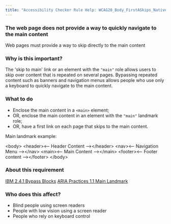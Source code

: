 ```yaml
---
title: "Accessibility Checker Rule Help: WCAG20_Body_FirstASkips_Native_Host_Sematics"
---
```


<div className="toolHelp">
<Row>
<Column colLg={16} colMd={8} colSm={4} className="toolHead">

### The web page does not provide a way to quickly navigate to the main content

<div id="locLevel"></div>

Web pages must provide a way to skip directly to the main content

</Column>
</Row>
<Row>
<Column colLg={11} colMd={5} colSm={4} className="toolMain">

### Why is this important?

The 'skip to main' link or an element with the `"main"` role allows users to skip over content that is repeated on several pages. Bypassing repeated content such as banners and navigation menus allows people who use only a keyboard to quickly navigate to the main content.

<div id="locSnippet"></div>

### What to do

 * Enclose the main content in a `<main>` element;
 * OR, enclose the main content in an element with the `"main"` landmark role;
 * OR, have a first link on each page that skips to the main content.

Main landmark example:

<CodeSnippet type="multi" light={true}>&lt;body&gt;
	&lt;header&gt;&lt;-- Header Content --&gt;&lt;/header&gt;
	&lt;nav&gt;&lt;-- Navigation Menu --&gt;&lt;/nav&gt;
	&lt;main&gt;&lt;-- Main Content --&gt;&lt;/main&gt;
	&lt;footer&gt;&lt;-- Footer content --&gt;&lt;/footer&gt;
&lt;/body&gt;</CodeSnippet>

</Column>
<Column colLg={5} colMd={3} colSm={4} className="toolLeft">

### About this requirement

[IBM 2.4.1 Bypass Blocks](http://www.ibm.com/able/guidelines/ci162/bypass_blocks.html)
[ARIA Practices 1.1 Main Landmark ](https://www.w3.org/TR/wai-aria-practices/examples/landmarks/main.html)

### Who does this affect?

* Blind people using screen readers
* People with low vision using a screen reader
* People who rely on keyboard control

</Column>
</Row>
</div>

